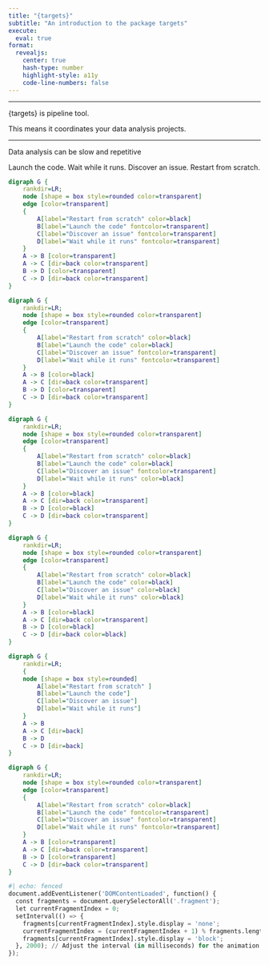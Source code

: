 ```yaml
---
title: "{targets}"
subtitle: "An introduction to the package targets"
execute: 
  eval: true
format: 
  revealjs:
    center: true
    hash-type: number
    highlight-style: a11y
    code-line-numbers: false
---
```


---

{targets} is pipeline tool.

This means it coordinates your data analysis projects.

---


Data analysis can be slow and repetitive

Launch the code.
Wait while it runs.
Discover an issue.
Restart from scratch.

::: {.r-stack}

:::{.fragment width="450" height="300"}
```dot
digraph G {
    rankdir=LR;
    node [shape = box style=rounded color=transparent]
    edge [color=transparent]
    {
        A[label="Restart from scratch" color=black]
        B[label="Launch the code" fontcolor=transparent]
        C[label="Discover an issue" fontcolor=transparent]
        D[label="Wait while it runs" fontcolor=transparent]
    }
    A -> B [color=transparent]
    A -> C [dir=back color=transparent]
    B -> D [color=transparent]
    C -> D [dir=back color=transparent]
}
```
:::

:::{.fragment width="450" height="300"}
```dot
digraph G {
    rankdir=LR;
    node [shape = box style=rounded color=transparent]
    edge [color=transparent]
    {
        A[label="Restart from scratch" color=black]
        B[label="Launch the code" color=black]
        C[label="Discover an issue" fontcolor=transparent]
        D[label="Wait while it runs" fontcolor=transparent]
    }
    A -> B [color=black]
    A -> C [dir=back color=transparent]
    B -> D [color=transparent]
    C -> D [dir=back color=transparent]
}
```
:::

:::{.fragment width="450" height="300"}
```dot
digraph G {
    rankdir=LR;
    node [shape = box style=rounded color=transparent]
    edge [color=transparent]
    {
        A[label="Restart from scratch" color=black]
        B[label="Launch the code" color=black]
        C[label="Discover an issue" fontcolor=transparent]
        D[label="Wait while it runs" color=black]
    }
    A -> B [color=black]
    A -> C [dir=back color=transparent]
    B -> D [color=black]
    C -> D [dir=back color=transparent]
}
```
:::

:::{.fragment width="450" height="300"}
```dot
digraph G {
    rankdir=LR;
    node [shape = box style=rounded color=transparent]
    edge [color=transparent]
    {
        A[label="Restart from scratch" color=black]
        B[label="Launch the code" color=black]
        C[label="Discover an issue" color=black]
        D[label="Wait while it runs" color=black]
    }
    A -> B [color=black]
    A -> C [dir=back color=transparent]
    B -> D [color=black]
    C -> D [dir=back color=black]
}
```
:::

:::{.fragment width="450" height="300"}
```dot
digraph G {
    rankdir=LR;
    {
    node [shape = box style=rounded]
        A[label="Restart from scratch" ]
        B[label="Launch the code"]
        C[label="Discover an issue"]
        D[label="Wait while it runs"]
    }
    A -> B
    A -> C [dir=back]
    B -> D
    C -> D [dir=back]
}
```
:::

:::{.fragment width="450" height="300"}
```dot
digraph G {
    rankdir=LR;
    node [shape = box style=rounded color=transparent]
    edge [color=transparent]
    {
        A[label="Restart from scratch" color=black]
        B[label="Launch the code" fontcolor=transparent]
        C[label="Discover an issue" fontcolor=transparent]
        D[label="Wait while it runs" fontcolor=transparent]
    }
    A -> B [color=transparent]
    A -> C [dir=back color=transparent]
    B -> D [color=transparent]
    C -> D [dir=back color=transparent]
}
```
:::

:::

```python
#| echo: fenced
document.addEventListener('DOMContentLoaded', function() {
  const fragments = document.querySelectorAll('.fragment');
  let currentFragmentIndex = 0;
  setInterval(() => {
    fragments[currentFragmentIndex].style.display = 'none';
    currentFragmentIndex = (currentFragmentIndex + 1) % fragments.length;
    fragments[currentFragmentIndex].style.display = 'block';
  }, 2000); // Adjust the interval (in milliseconds) for the animation speed
});
```
